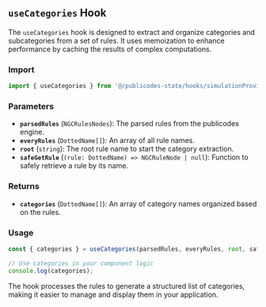 ## `useCategories` Hook

The `useCategories` hook is designed to extract and organize categories and subcategories from a set of rules. It uses memoization to enhance performance by caching the results of complex computations.

### Import

```typescript
import { useCategories } from '@/publicodes-state/hooks/simulationProvider/useCategories'
```

### Parameters

- **`parsedRules`** (`NGCRulesNodes`): The parsed rules from the publicodes engine.
- **`everyRules`** (`DottedName[]`): An array of all rule names.
- **`root`** (`string`): The root rule name to start the category extraction.
- **`safeGetRule`** (`(rule: DottedName) => NGCRuleNode | null`): Function to safely retrieve a rule by its name.

### Returns

- **`categories`** (`DottedName[]`): An array of category names organized based on the rules.

### Usage

```typescript
const { categories } = useCategories(parsedRules, everyRules, root, safeGetRule);

// Use categories in your component logic
console.log(categories);
```

The hook processes the rules to generate a structured list of categories, making it easier to manage and display them in your application.